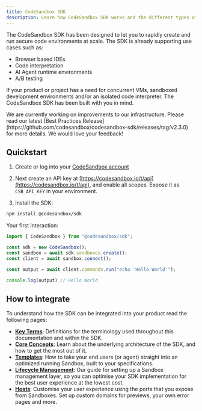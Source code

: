 ```yaml
---
title: CodeSandbox SDK
description: Learn how CodeSandbox SDK works and the different types of projects you can create and develop.
---
```



<Hero
  title="CodeSandbox SDK"
  subtitle="Programmatically spin up development environments"
/>

The CodeSandbox SDK has been designed to let you to rapidly create and run secure code environments at scale. The SDK is already supporting use cases such as:

- Browser based IDEs
- Code interpretation
- AI Agent runtime environments
- A/B testing

If your product or project has a need for concurrent VMs, sandboxed development environments and/or an isolated code interpreter. The CodeSandbox SDK has been built with you in mind.

<Callout>
We are currently working on improvements to our infrastructure. Please read our latest [Best Practices Release](https://github.com/codesandbox/codesandbox-sdk/releases/tag/v2.3.0) for more details. We would love your feedback!
</Callout>

## Quickstart

1. Create or log into your [CodeSandbox account](https://codesandbox.io/signin)

2. Next create an API key at [https://codesandbox.io/t/api](https://codesandbox.io/t/api), and enable all scopes. Expose it as `CSB_API_KEY` in your environment.

3. Install the SDK:

```bash
npm install @codesandbox/sdk
```

Your first interaction:

```js
import { CodeSandbox } from "@codesandbox/sdk";

const sdk = new CodeSandbox();
const sandbox = await sdk.sandboxes.create();
const client = await sandbox.connect();

const output = await client.commands.run("echo 'Hello World'");

console.log(output) // Hello World
```

## How to integrate

To understand how the SDK can be integrated into your product read the following pages:

- [**Key Terms**](/sdk/key-terms.mdx): Definitions for the terminology used throughout this documentation and within the SDK.
- [**Core Concepts**](/sdk/core-concepts.mdx): Learn about the underlying architecture of the SDK, and how to get the most out of it.
- [**Templates**](/sdk/templates.mdx): How to take your end users (or agent) straight into an optimized running Sandbox, built to your specifications.
- [**Lifecycle Management**](/sdk/manage-sandboxes.mdx): Our guide for setting up a Sandbox management layer, so you can optimise your SDK implementation for the best user experience at the lowest cost.
- [**Hosts**](/sdk/sandbox-hosts.mdx): Customise your user experience using the ports that you expose from Sandboxes. Set up custom domains for previews, your own error pages and more.
